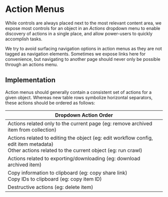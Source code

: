 
<Meta title="Design/Action Menus" />

# Action Menus

While controls are always placed next to the most relevant content area, we
expose most controls for an object in an _Actions_ dropdown menu to enable
discovery of actions in a single place, and allow power-users to quickly
accomplish tasks.

We try to avoid surfacing navigation options in action menus as they are not
tagged as navigation elements. Sometimes we expose links here for convenience,
but navigating to another page should never only be possible through an actions
menu.

## Implementation

Action menus should generally contain a consistent set of actions for a given
object. Whereas new table rows symbolize horizontal separators, these actions
should be ordered as follows:

| Dropdown Action Order                                                                                                                                 |
| ----------------------------------------------------------------------------------------------------------------------------------------------------- |
| Actions related only to the current page (eg: remove archived item from collection)                                                                   |
| Actions related to editing the object (eg: edit workflow config, edit item metadata)<br/> Other actions related to the current object (eg: run crawl) |
| Actions related to exporting/downloading (eg: download archived item)                                                                                 |
| Copy information to clipboard (eg: copy share link)<br/> Copy IDs to clipboard (eg: copy item ID)                                                     |
| Destructive actions (eg: delete item)                                                                                                                 |
